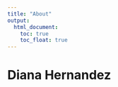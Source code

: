 ```yaml
---
title: "About"
output: 
  html_document:
    toc: true
    toc_float: true
---
```


# Diana Hernandez



